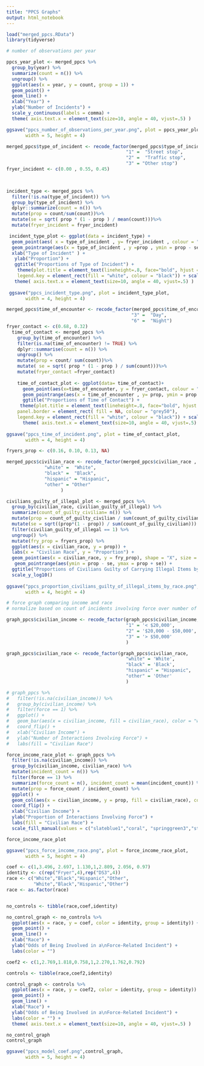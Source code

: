 ```yaml
---
title: "PPCS Graphs"
output: html_notebook
---
```


```r
load("merged_ppcs.RData")
library(tidyverse)

```


```r
# number of observations per year

ppcs_year_plot <- merged_ppcs %>%
  group_by(year) %>%
  summarize(count = n()) %>%
  ungroup() %>%
  ggplot(aes(x = year, y = count, group = 1)) + 
  geom_point() + 
  geom_line() + 
  xlab("Year") + 
  ylab("Number of Incidents") + 
  scale_y_continuous(labels = comma) +
  theme( axis.text.x = element_text(size=10, angle = 40, vjust=.5) )

ggsave("ppcs_number_of_observations_per_year.png", plot = ppcs_year_plot, 
       width = 5, height = 4)
```

```r
merged_ppcs$type_of_incident <- recode_factor(merged_ppcs$type_of_incident,
                                            "1" =  "Street stop",
                                            "2" =  "Traffic stop",
                                            "3" = "Other stop")
fryer_incident <- c(0.00 , 0.55, 0.45)

 

incident_type <- merged_ppcs %>%
  filter(!is.na(type_of_incident)) %>%
  group_by(type_of_incident) %>%
  dplyr::summarize(count = n()) %>%
  mutate(prop = count/sum(count))%>%
  mutate(se = sqrt( prop * (1 - prop ) / mean(count)))%>%
  mutate(fryer_incident = fryer_incident)

 incident_type_plot <- ggplot(data = incident_type) + 
  geom_point(aes( x = type_of_incident , y= fryer_incident , colour = "red"),  shape = 4 , size = 4)+
  geom_pointrange(aes(x = type_of_incident , y =prop , ymin = prop - se , ymax = prop + se , ), position = position_dodge(0.1),shape = 16)+
  xlab("Type of Incident" ) +
   ylab("Proportion") + 
   ggtitle("Proportions of Type of Incident") + 
    theme(plot.title = element_text(lineheight=.8, face="bold", hjust = 0.5), panel.border = element_rect( fill = NA, colour = "grey50"),
    legend.key = element_rect(fill = "white", colour = "black")) + scale_colour_discrete(name  =" ", breaks=c("red"), labels = c("Fryer's Results")) +
   theme( axis.text.x = element_text(size=10, angle = 40, vjust=.5) )
 
 ggsave("ppcs_incident_type.png", plot = incident_type_plot, 
       width = 4, height = 4)
```

```r
merged_ppcs$time_of_encounter <- recode_factor(merged_ppcs$time_of_encounter ,
                                              "3" =  "Day",
                                              "6" =  "Night")
fryer_contact <- c(0.68, 0.32)
  time_of_contact <- merged_ppcs %>%
    group_by(time_of_encounter) %>%
    filter(is.na(time_of_encounter) != TRUE) %>%
    dplyr::summarise(count = n()) %>%
    ungroup() %>%
    mutate(prop = count/ sum(count))%>%
    mutate( se = sqrt( prop * (1 - prop ) / sum(count)))%>%
    mutate(fryer_contact =fryer_contact)
 
    time_of_contact_plot <- ggplot(data= time_of_contact)+
      geom_point(aes(x=time_of_encounter, y = fryer_contact, colour = "red"), shape = 4 , size = 4,  position = position_dodge(0.4))+
      geom_pointrange(aes(x = time_of_encounter , y= prop, ymin = prop - se , ymax = prop + se ), position = position_dodge(0.4)) + xlab("Time of Contact") + ylab("Proportion") +
      ggtitle("Proportions of Time of Contact") +
     theme(plot.title = element_text(lineheight=.8, face="bold", hjust = 0.5),
    panel.border = element_rect( fill = NA, colour = "grey50"),
    legend.key = element_rect(fill = "white", colour = "black")) + scale_colour_discrete(name  =" ", breaks=c("red"), labels = c("Fryer's Results")) +
      theme( axis.text.x = element_text(size=10, angle = 40, vjust=.5) )
    
ggsave("ppcs_time_of_incident.png", plot = time_of_contact_plot, 
       width = 4, height = 4)
```

```r
fryers_prop <- c(0.16, 0.10, 0.13, NA)

merged_ppcs$civilian_race <- recode_factor(merged_ppcs$civilian_race ,
              "white" =  "White",
              "black" =  "Black",
              "hispanic" = "Hispanic",
              "other" = "Other"
                    )

civilians_guilty_of_illegal_plot <- merged_ppcs %>% 
  group_by(civilian_race, civilian_guilty_of_illegal) %>%
  summarize(count_of_guilty_civilian= n()) %>%
  mutate(prop = count_of_guilty_civilian / sum(count_of_guilty_civilian)) %>% 
  mutate(se = sqrt((prop*(1 - prop)) / sum(count_of_guilty_civilian))) %>% 
  filter(civilian_guilty_of_illegal == 1) %>% 
  ungroup() %>%
  mutate(fry_prop = fryers_prop) %>%
  ggplot(aes(x = civilian_race, y = prop)) + 
  labs(x = "Civilian Race", y = "Proportion") +
  geom_point(aes(x = civilian_race, y = fry_prop), shape = "X", size = 3.5, color = "red") +
   geom_pointrange(aes(ymin = prop - se, ymax = prop + se)) +
  ggtitle("Proportions of Civilians Guilty of Carrying Illegal Items by Race") +
  scale_y_log10()
  
ggsave("ppcs_proportion_civilians_guilty_of_illegal_items_by_race.png", plot = civilians_guilty_of_illegal_plot,
       width = 4, height = 4)
```

```r
# force graph comparing income and race
# normalize based on count of incidents involving force over number of incidents

graph_ppcs$civilian_income <- recode_factor(graph_ppcs$civilian_income,
                                            "1" = '< $20,000',
                                            "2" = '$20,000 - $50,000',
                                            "3" = '> $50,000'
                                            )

graph_ppcs$civilian_race <- recode_factor(graph_ppcs$civilian_race,
                                            "white" = 'White',
                                            "black" = 'Black',
                                            "hispanic" = "Hispanic",
                                            "other" = 'Other'
                                            )

# graph_ppcs %>%
#   filter(!is.na(civilian_income)) %>%
#   group_by(civilian_income) %>%
#   filter(force == 1) %>%
#   ggplot() +
#   geom_bar(aes(x = civilian_income, fill = civilian_race), color = "white", position = "dodge") +
#   coord_flip() +
#   xlab("Civilian Income") + 
#   ylab("Number of Interactions Involving Force") +
#   labs(fill = "Civilian Race") 

force_income_race_plot <- graph_ppcs %>%
  filter(!is.na(civilian_income)) %>%
  group_by(civilian_income, civilian_race) %>%
  mutate(incident_count = n()) %>%
  filter(force == 1) %>%
  summarize(force_count = n(), incident_count = mean(incident_count)) %>%
  mutate(prop = force_count / incident_count) %>%
  ggplot() +
  geom_col(aes(x = civilian_income, y = prop, fill = civilian_race), color = "white", position = "dodge") +
  coord_flip() +
  xlab("Civilian Income") + 
  ylab("Proportion of Interactions Involving Force") +
  labs(fill = "Civilian Race") +
  scale_fill_manual(values = c("slateblue1","coral", "springgreen3","steelblue3" ))

force_income_race_plot

ggsave("ppcs_force_income_race.png", plot = force_income_race_plot, 
       width = 5, height = 4)
```

```r
coef <- c(1,3.496, 2.697, 1.130,1,2.809, 2.056, 0.97)
identity <- c(rep("Fryer",4),rep("DS3",4))
race <- c("White","Black","Hispanic","Other",
          "White","Black","Hispanic","Other")
race <- as.factor(race)


no_controls <- tibble(race,coef,identity)

no_control_graph <- no_controls %>% 
  ggplot(aes(x = race, y = coef, color = identity, group = identity)) + 
  geom_point() +
  geom_line() +
  xlab("Race") + 
  ylab("Odds of Being Involved in a\nForce-Related Incident") +
  labs(color = "")

coef2 <- c(1,2.769,1.818,0.758,1,2.270,1.762,0.792)

controls <- tibble(race,coef2,identity)

control_graph <- controls %>% 
  ggplot(aes(x = race, y = coef2, color = identity, group = identity)) + 
  geom_point() +
  geom_line() +
  xlab("Race") + 
  ylab("Odds of Being Involved in a\nForce-Related Incident") +
  labs(color = "") + 
  theme( axis.text.x = element_text(size=10, angle = 40, vjust=.5) )

no_control_graph
control_graph

ggsave("ppcs_model_coef.png",control_graph,
       width = 5, height = 4)

```